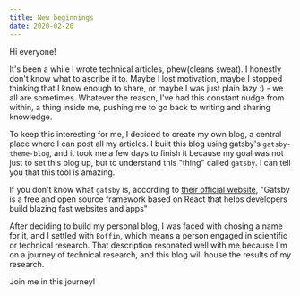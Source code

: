 ```yaml
---
title: New beginnings
date: 2020-02-20
---
```


Hi everyone!

It's been a while I wrote technical articles, phew(cleans sweat). I honestly don't know what to
ascribe it to. Maybe I lost motivation, maybe I stopped thinking that I know enough to share, or
maybe I was just plain lazy :) - we all are sometimes. Whatever the reason, I've had this constant
nudge from within, a thing inside me, pushing me to go back to writing and sharing knowledge.

To keep this interesting for me, I decided to create my own blog, a central place where I can post
all my articles. I built this blog using gatsby's `gatsby-theme-blog`, and it took me a few days to
finish it because my goal was not just to set this blog up, but to understand this "thing" called `gatsby`.
I can tell you that this tool is amazing.

If you don't know what `gatsby` is, according to [their official website](https://www.gatsbyjs.org/),
"Gatsby is a free and open source framework based on React that helps developers build blazing fast
websites and apps"

After deciding to build my personal blog, I was faced with chosing a name for it, and I settled with
`Boffin`, which means a person engaged in scientific or technical research. That description resonated
well with me because I'm on a journey of technical research, and this blog will house the results of my research.

Join me in this journey!
